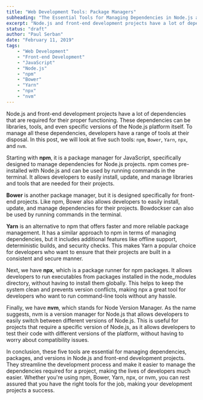 ```yaml
---
title: "Web Development Tools: Package Managers"
subheading: "The Essential Tools for Managing Dependencies in Node.js and Front-End Development Projects"
excerpt: "Node.js and front-end development projects have a lot of dependencies that are required for their proper functioning. These dependencies can be libraries, tools, and even specific versions of the Node.js platform itself. To manage all these dependencies, developers have a range of tools at their disposal. In this post, we will look at five such tools: npm, Bower, Yarn, npx, and nvm."
status: "draft"
author: "Paul Serban"
date: "February 11, 2019"
tags:
    - "Web Development"
    - "Front-end Development"
    - "JavaScript"
    - "Node.js"
    - "npm"
    - "Bower"
    - "Yarn"
    - "npx"
    - "nvm"
---
```


Node.js and front-end development projects have a lot of dependencies that are required for their proper functioning. These dependencies can be libraries, tools, and even specific versions of the Node.js platform itself. To manage all these dependencies, developers have a range of tools at their disposal. In this post, we will look at five such tools: `npm`, `Bower`, `Yarn`, `npx`, and `nvm`.

Starting with **npm**, it is a package manager for JavaScript, specifically designed to manage dependencies for Node.js projects. npm comes pre-installed with Node.js and can be used by running commands in the terminal. It allows developers to easily install, update, and manage libraries and tools that are needed for their projects.

**Bower** is another package manager, but it is designed specifically for front-end projects. Like npm, Bower also allows developers to easily install, update, and manage dependencies for their projects. Bowdockser can also be used by running commands in the terminal.

**Yarn** is an alternative to npm that offers faster and more reliable package management. It has a similar approach to npm in terms of managing dependencies, but it includes additional features like offline support, deterministic builds, and security checks. This makes Yarn a popular choice for developers who want to ensure that their projects are built in a consistent and secure manner.

Next, we have **npx**, which is a package runner for npm packages. It allows developers to run executables from packages installed in the node_modules directory, without having to install them globally. This helps to keep the system clean and prevents version conflicts, making npx a great tool for developers who want to run command-line tools without any hassle.

Finally, we have **nvm**, which stands for Node Version Manager. As the name suggests, nvm is a version manager for Node.js that allows developers to easily switch between different versions of Node.js. This is useful for projects that require a specific version of Node.js, as it allows developers to test their code with different versions of the platform, without having to worry about compatibility issues.

In conclusion, these five tools are essential for managing dependencies, packages, and versions in Node.js and front-end development projects. They streamline the development process and make it easier to manage the dependencies required for a project, making the lives of developers much easier. Whether you're using npm, Bower, Yarn, npx, or nvm, you can rest assured that you have the right tools for the job, making your development projects a success.